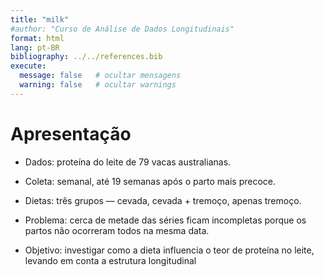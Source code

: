 ```yaml
---
title: "milk"
#author: "Curso de Análise de Dados Longitudinais"
format: html
lang: pt-BR
bibliography: ../../references.bib
execute:
  message: false   # ocultar mensagens
  warning: false   # ocultar warnings
---
```


# Apresentação

-   Dados: proteína do leite de 79 vacas australianas.

-   Coleta: semanal, até 19 semanas após o parto mais precoce.

-   Dietas: três grupos — cevada, cevada + tremoço, apenas tremoço.

-   Problema: cerca de metade das séries ficam incompletas porque os partos não ocorreram todos na mesma data.

-   Objetivo: investigar como a dieta influencia o teor de proteína no leite, levando em conta a estrutura longitudinal
